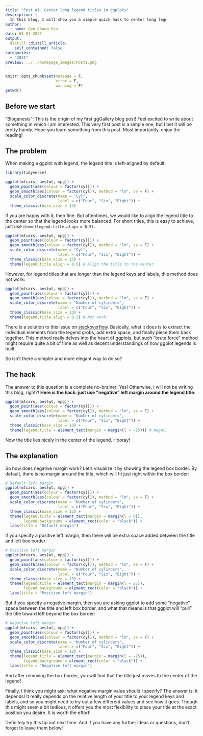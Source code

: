 ```yaml
---
title: "Post #1. Center long legend titles in ggplots"
description: |
  In this blog, I will show you a simple quick hack to center long legend titles in ggplots without bothering gtables and grobs. 
author:
  - name: Gen-Chang Hsu
date: 05-01-2021
output:
  distill::distill_article:
    self_contained: false
categories:
  - "2021"
preview: ../../homepage_images/Post1.png
---
```


<!-- Webpage style -->
<style>
d-article a {
    color: #2780e3 !important;
    border-bottom: none !important;
}

d-article a:hover {
    color: #2780e3 !important;
    border-bottom: 2px solid !important;
}

d-byline {
    margin-left: -10% !important;
}

d-title {
    margin-left: -10%;
}

d-title h1{
    font-size: 45px;
    width: 130%;
}

d-article {
    margin-left: -10%;
}

p {
    width: 120%;
}

d-article h2 {
    width: 120%;
}

div.article-footer{
    width: 120%;
}

d-article div.sourceCode { 
    width: 120% !important;
}

d-article pre { 
    width: 120% !important;
}

div.l-body {
    width: 120% !important;
}

</style>

```r
knitr::opts_chunk$set(message = F, 
                      error = F, 
                      warning = F)
getwd()
```

<!-- Start of the article -->
## Before we start
"Blogenesis"! This is the origin of my first ggGallery blog post! Feel excited to write about something in which I am interested. This very first post is a simple one, but I bet it will be pretty handy. Hope you learn something from this post. Most importantly, enjoy the reading!  


## The problem
When making a ggplot with legend, the legend title is left-aligned by default:

```r
library(tidyverse)

ggplot(mtcars, aes(wt, mpg)) + 
  geom_point(aes(colour = factor(cyl))) + 
  geom_smooth(aes(colour = factor(cyl)), method = "lm", se = F) +
  scale_color_discrete(name = "Cyl", 
                       label = c("Four", "Six", "Eight")) + 
  theme_classic(base_size = 13)

```

If you are happy with it, then fine. But oftentimes, we would like to align the legend title to the center so that the legend looks more balanced. For short titles, this is easy to achieve, just use `theme(legend.title.align = 0.5)`:

```r
ggplot(mtcars, aes(wt, mpg)) + 
  geom_point(aes(colour = factor(cyl))) + 
  geom_smooth(aes(colour = factor(cyl)), method = "lm", se = F) +
  scale_color_discrete(name = "Cyl", 
                       label = c("Four", "Six", "Eight")) + 
  theme_classic(base_size = 13) + 
  theme(legend.title.align = 0.5) # Align the title to the center

```

However, for legend titles that are longer than the legend keys and labels, this method does not work:

```r
ggplot(mtcars, aes(wt, mpg)) + 
  geom_point(aes(colour = factor(cyl))) + 
  geom_smooth(aes(colour = factor(cyl)), method = "lm", se = F) +
  scale_color_discrete(name = "Number of cylinders", 
                       label = c("Four", "Six", "Eight")) + 
  theme_classic(base_size = 13) + 
  theme(legend.title.align = 0.5) # Not work!

```

There is a solution to this issue on [stackoverflow](https://stackoverflow.com/questions/48000292/center-align-legend-title-and-legend-keys-in-ggplot2-for-long-legend-titles). Basically, what it does is to extract the individual elements from the legend grobs, add extra space, and finally piece them back together. This method really delves into the heart of ggplots, but such "brute force" method might require quite a bit of time as well as decent understandings of how ggplot legends is built.

So isn't there a simpler and more elegant way to do so?

## The hack
The answer to this question is a complete no-brainer: Yes! Otherwise, I will not be writing this blog, right?! **Here is the hack: just use "negative" left margin around the legend title**: 

```r
ggplot(mtcars, aes(wt, mpg)) + 
  geom_point(aes(colour = factor(cyl))) + 
  geom_smooth(aes(colour = factor(cyl)), method = "lm", se = F) +
  scale_color_discrete(name = "Number of cylinders", 
                       label = c("Four", "Six", "Eight")) + 
  theme_classic(base_size = 13) + 
  theme(legend.title = element_text(margin = margin(l = -25))) # Negative left margin

```

Now the title lies nicely in the center of the legend. Hooray!

## The explanation
So how does negative margin work? Let's visualize it by showing the legend box border. By default, there is no margin around the title, which will fit just right within the box border: 

```r
# Default left margin
ggplot(mtcars, aes(wt, mpg)) + 
  geom_point(aes(colour = factor(cyl))) + 
  geom_smooth(aes(colour = factor(cyl)), method = "lm", se = F) +
  scale_color_discrete(name = "Number of cylinders", 
                       label = c("Four", "Six", "Eight")) + 
  theme_classic(base_size = 13) + 
  theme(legend.title = element_text(margin = margin(l = 0)), 
        legend.background = element_rect(color = "black")) +
  labs(title = "Default margin")
```
If you specify a positive left margin, then there will be extra space added between the title and left box border: 

```r
# Positive left margin
ggplot(mtcars, aes(wt, mpg)) + 
  geom_point(aes(colour = factor(cyl))) + 
  geom_smooth(aes(colour = factor(cyl)), method = "lm", se = F) +
  scale_color_discrete(name = "Number of cylinders", 
                       label = c("Four", "Six", "Eight")) + 
  theme_classic(base_size = 13) + 
  theme(legend.title = element_text(margin = margin(l = 25)),
        legend.background = element_rect(color = "black")) +
  labs(title = "Positive left margin")
```

But if you specify a negative margin, then you are asking ggplot to add some "negative" space between the title and left box border, and what that means is that ggplot will "pull" the title toward left beyond the box border: 

```r
# Negative left margin
ggplot(mtcars, aes(wt, mpg)) + 
  geom_point(aes(colour = factor(cyl))) + 
  geom_smooth(aes(colour = factor(cyl)), method = "lm", se = F) +
  scale_color_discrete(name = "Number of cylinders", 
                       label = c("Four", "Six", "Eight")) + 
  theme_classic(base_size = 12) + 
  theme(legend.title = element_text(margin = margin(l = -25)),
        legend.background = element_rect(color = "black")) +
  labs(title = "Negative left margin")

```

And after removing the box border, you will find that the title just moves to the center of the legend! 

Finally, I think you might ask: what negative margin value should I specify? The answer is: it depends! It really depends on the relative length of your title to your legend keys and labels, and so you might need to try out a few different values and see how it goes. Though this might seem a bit tedious, it offers you the most flexibility to place your title at the exact position you desire. It is worth the effort!

Definitely try this tip out next time. And if you have any further ideas or questions, don't forget to leave them below! 


